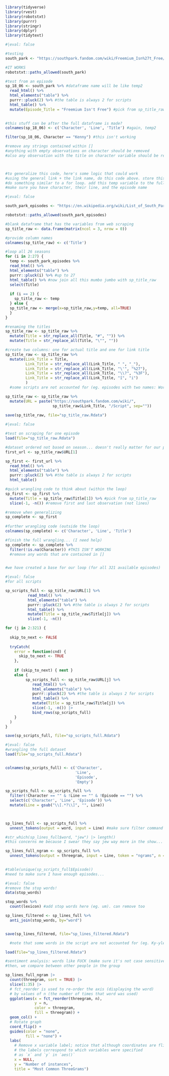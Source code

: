 ```r
library(tidyverse)
library(rvest)
library(robotstxt)
library(purrr)
library(stringr)
library(dplyr)
library(tidytext)
```

```r
#|eval: false

#testing
south_park <- "https://southpark.fandom.com/wiki/Freemium_Isn%27t_Free/Script"

#IT WORKS
robotstxt::paths_allowed(south_park)

#test from an episode
sp_18_06 <- south_park %>% #dataframe name will be like temp2           
  read_html() %>%
  html_elements("table") %>%
  purrr::pluck(2) %>% #the table is always 2 for scripts
  html_table() %>%
  mutate(Episode_Title = "Freemium Isn't Free") #pick from sp_title_raw
  

#this stuff can be after the full dataframe is made?
colnames(sp_18_06) <- c('Character', 'Line', 'Title') #again, temp2

filter(sp_18_06, Character == "Kenny") #this isn't working

#remove any strings contained within []
#anything with empty observations on character should be removed
#also any observation with the title on character variable should be removed



#to generalize this code, here's some logic that could work
#using the general link + the link name, do this code above. store this information into a temporary variable
#do something similar to a for loop. add this temp variable to the full_south_park_database (not made yet) using merge
#make sure you have character, their line, and the episode name

```

```r
#|eval: false

south_park_episodes <- "https://en.wikipedia.org/wiki/List_of_South_Park_episodes" 

robotstxt::paths_allowed(south_park_episodes)

#blank dataframe that has the variables from web scraping
sp_title_raw <- data.frame(matrix(ncol = 3, nrow = 0))

#provide column names
colnames(sp_title_raw) <- c('Title')

#loop all 26 seasons
for (i in 2:27) {
  temp <- south_park_episodes %>%
  read_html() %>%
  html_elements("table") %>%
  purrr::pluck(i) %>% #up to 27
  html_table() %>% #now join all this mumbo jumbo with sp_title_raw
  select(Title)
  
  if (i == 2) {
    sp_title_raw <- temp
  } else {
  sp_title_raw <- merge(x=sp_title_raw,y=temp, all=TRUE)
  }
}

#renaming the titles
sp_title_raw <- sp_title_raw %>%
  mutate(Title = str_replace_all(Title, "#", "")) %>%
  mutate(Title = str_replace_all(Title, "\"", ""))

#create two columns: one for actual title and one for link title
sp_title_raw <- sp_title_raw %>%
  mutate(Link_Title = Title,
         Link_Title = str_replace_all(Link_Title, " ", "_"),
         Link_Title = str_replace_all(Link_Title, "\'", "%27"),
         Link_Title = str_replace_all(Link_Title, "\\?", "%3F"),
         Link_Title = str_replace_all(Link_Title, "î", "i")
         )
  #some scripts are not accounted for (eg. episodes with two names: World Wide Recorder ConcertThe Brown Noise[100]). Since this is only a few observations, it is fine to not worry about it too much

sp_title_raw <- sp_title_raw %>%
  mutate(URL = paste("https://southpark.fandom.com/wiki/",
                     sp_title_raw$Link_Title, "/Script", sep=""))
  
save(sp_title_raw, file="sp_title_raw.Rdata")
```

```r
#|eval: false

#test on scraping for one episode
load(file="sp_title_raw.Rdata")

#dataset ordered not based on season... doesn't really matter for our purposes
first_url <- sp_title_raw$URL[1]

sp_first <- first_url %>%
  read_html() %>%
  html_elements("table") %>%
  purrr::pluck(2) %>% #the table is always 2 for scripts
  html_table()

#quick wrangling code to think about (within the loop)
sp_first <- sp_first %>%
  mutate(Title = sp_title_raw$Title[1]) %>% #pick from sp_title_raw
  slice(-1, -n()) #remove first and last observation (not lines)

#remove when generalizing
sp_complete <- sp_first 
  
#further wrangling code (outside the loop)
colnames(sp_complete) <- c('Character', 'Line', 'Title')

#finish the full wrangling... (I need help)
sp_complete <- sp_complete %>%
  filter(!is.na(Character)) #THIS ISN'T WORKING
  #remove any words that are contained in []


#we have created a base for our loop (for all 321 available episodes)
```

```r
#|eval: false
#for all scripts

sp_scripts_full <- sp_title_raw$URL[1] %>%
          read_html() %>%
          html_elements("table") %>%
          purrr::pluck(2) %>% #the table is always 2 for scripts
          html_table() %>%
          mutate(Title = sp_title_raw$Title[j]) %>%
          slice(-1, -n()) 

for (j in 2:321) {
  
  skip_to_next <- FALSE
  
  tryCatch(
    error = function(cnd) {
      skip_to_next <- TRUE
    },
 
    if (skip_to_next) { next }  
    else {
         sp_scripts_full <- sp_title_raw$URL[j] %>%
            read_html() %>%
            html_elements("table") %>%
            purrr::pluck(2) %>% #the table is always 2 for scripts
            html_table() %>%
            mutate(Title = sp_title_raw$Title[j]) %>%
            slice(-1, -n()) |>
            bind_rows(sp_scripts_full)
    }
  )
}

save(sp_scripts_full, file="sp_scripts_full.Rdata")
```

```r
#|eval: false
#wrangling the full dataset
load(file="sp_scripts_full.Rdata")


colnames(sp_scripts_full) <- c('Character', 
                               'Line', 
                               'Episode', 
                               'Empty')

sp_scripts_full <- sp_scripts_full %>%
  filter(!Character == "" & !Line == "" & !Episode == "") %>%
  select(c('Character', 'Line', 'Episode')) %>%
  mutate(Line = gsub("\\[.*?\\]", "", Line))
  


sp_lines_full <- sp_scripts_full %>%
  unnest_tokens(output = word, input = Line) #make sure filter command is working above

#str_which(sp_lines_full$word, "jew") |> length()
#this concerns me because I swear they say jew way more in the show... 

sp_lines_full_ngram <- sp_scripts_full %>%
  unnest_tokens(output = threegram, input = Line, token = "ngrams", n = 3)
  

#table(unique(sp_scripts_full$Episode))
#need to make sure I have enough episodes...
```

```r
#|eval: false
#remove the stop words!
data(stop_words)

stop_words %>% 
  count(lexicon) #add stop words here (eg. um). can remove too

sp_lines_filtered <- sp_lines_full %>%
  anti_join(stop_words, by="word")


save(sp_lines_filtered, file="sp_lines_filtered.Rdata")

  #note that some words in the script are not accounted for (eg. Ky-yle =/= kyle)
```

```r
load(file="sp_lines_filtered.Rdata")

#sentiment analysis: words like FUCK (make sure it's not case sensitive)
#then, we compare between other people in the group
```

```r
sp_lines_full_ngram |>
  count(threegram, sort = TRUE) |>
  slice(1:35) |>
  # fct_reorder is used to re-order the axis (displaying the word) 
  # by values of n (the number of times that word was used)
  ggplot(aes(x = fct_reorder(threegram, n), 
             y = n, 
             color = threegram, 
             fill = threegram)) +
  geom_col() +
  # Rotate graph
  coord_flip() +
  guides(color = "none", 
         fill = "none") +
  labs(
    # Remove x variable label; notice that although coordinates are flipped, 
    # the labels correspond to which variables were specified 
    # as `x` and `y` in `aes()`
    x = NULL,
    y = "Number of instances",
    title = "Most Common ThreeGrams")
```


